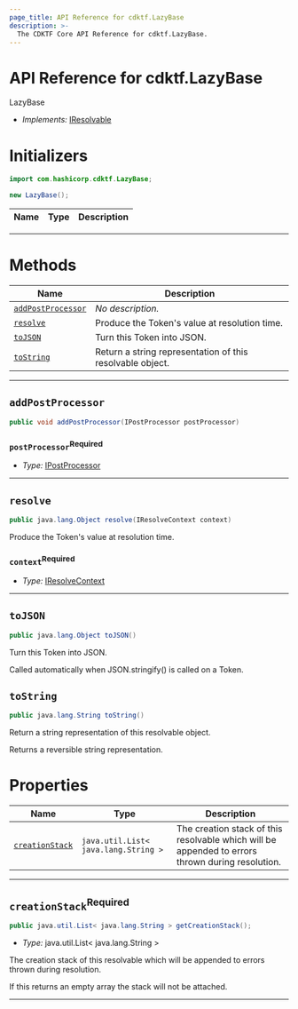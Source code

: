 ```yaml
---
page_title: API Reference for cdktf.LazyBase
description: >-
  The CDKTF Core API Reference for cdktf.LazyBase.
---
```


<!-- This file is generated through yarn generate-docs -->

# API Reference for cdktf.LazyBase

   LazyBase <a name="LazyBase" id="cdktf.LazyBase"></a>
  
  - *Implements:* <a href="#cdktf.IResolvable">IResolvable</a>
  
  # Initializers <a name="Initializers" id="cdktf.LazyBase.Initializer"></a>
  
  ```java
  import com.hashicorp.cdktf.LazyBase;
  
  new LazyBase();
  ```
  
  | **Name** | **Type** | **Description** |
  | --- | --- | --- |
  
  ---
  
  # Methods <a name="Methods" id="Methods"></a>
  
  | **Name** | **Description** |
  | --- | --- |
  | <code><a href="#cdktf.LazyBase.addPostProcessor">addPostProcessor</a></code> | *No description.* |
  | <code><a href="#cdktf.LazyBase.resolve">resolve</a></code> | Produce the Token's value at resolution time. |
  | <code><a href="#cdktf.LazyBase.toJSON">toJSON</a></code> | Turn this Token into JSON. |
  | <code><a href="#cdktf.LazyBase.toString">toString</a></code> | Return a string representation of this resolvable object. |
  
  ---
  
  ## `addPostProcessor` <a name="addPostProcessor" id="cdktf.LazyBase.addPostProcessor"></a>
  
  ```java
  public void addPostProcessor(IPostProcessor postProcessor)
  ```
  
  ### `postProcessor`<sup>Required</sup> <a name="postProcessor" id="cdktf.LazyBase.addPostProcessor.parameter.postProcessor"></a>
  
  - *Type:* <a href="#cdktf.IPostProcessor">IPostProcessor</a>
  
  ---
  
  ## `resolve` <a name="resolve" id="cdktf.LazyBase.resolve"></a>
  
  ```java
  public java.lang.Object resolve(IResolveContext context)
  ```
  
  Produce the Token's value at resolution time.
  
  ### `context`<sup>Required</sup> <a name="context" id="cdktf.LazyBase.resolve.parameter.context"></a>
  
  - *Type:* <a href="#cdktf.IResolveContext">IResolveContext</a>
  
  ---
  
  ## `toJSON` <a name="toJSON" id="cdktf.LazyBase.toJSON"></a>
  
  ```java
  public java.lang.Object toJSON()
  ```
  
  Turn this Token into JSON.
  
  Called automatically when JSON.stringify() is called on a Token.
  
  ## `toString` <a name="toString" id="cdktf.LazyBase.toString"></a>
  
  ```java
  public java.lang.String toString()
  ```
  
  Return a string representation of this resolvable object.
  
  Returns a reversible string representation.
  
  
  # Properties <a name="Properties" id="Properties"></a>
  
  | **Name** | **Type** | **Description** |
  | --- | --- | --- |
  | <code><a href="#cdktf.LazyBase.property.creationStack">creationStack</a></code> | <code>java.util.List< java.lang.String ></code> | The creation stack of this resolvable which will be appended to errors thrown during resolution. |
  
  ---
  
  ## `creationStack`<sup>Required</sup> <a name="creationStack" id="cdktf.LazyBase.property.creationStack"></a>
  
  ```java
  public java.util.List< java.lang.String > getCreationStack();
  ```
  
  - *Type:* java.util.List< java.lang.String >
  
  The creation stack of this resolvable which will be appended to errors thrown during resolution.
  
  If this returns an empty array the stack will not be attached.
  
  ---
  
  
